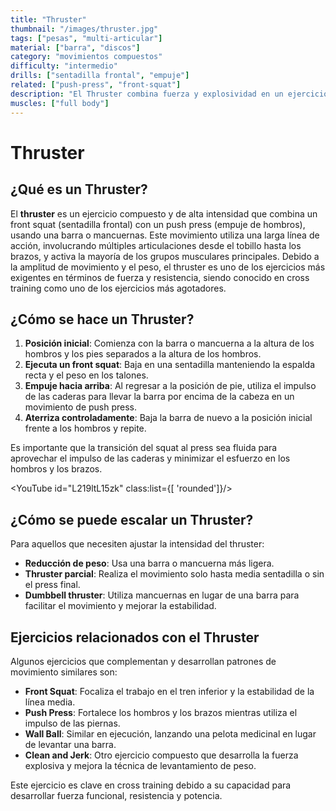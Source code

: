 ```yaml
---
title: "Thruster"
thumbnail: "/images/thruster.jpg"
tags: ["pesas", "multi-articular"]
material: ["barra", "discos"]
category: "movimientos compuestos"
difficulty: "intermedio"
drills: ["sentadilla frontal", "empuje"]
related: ["push-press", "front-squat"]
description: "El Thruster combina fuerza y explosividad en un ejercicio compuesto ideal para el entrenamiento funcional en cross training."
muscles: ["full body"]
---
```


# Thruster

## ¿Qué es un Thruster?
El **thruster** es un ejercicio compuesto y de alta intensidad que combina un front squat (sentadilla frontal) con un push press (empuje de hombros), usando una barra o mancuernas. Este movimiento utiliza una larga línea de acción, involucrando múltiples articulaciones desde el tobillo hasta los brazos, y activa la mayoría de los grupos musculares principales. Debido a la amplitud de movimiento y el peso, el thruster es uno de los ejercicios más exigentes en términos de fuerza y resistencia, siendo conocido en cross training como uno de los ejercicios más agotadores.

## ¿Cómo se hace un Thruster?
1. **Posición inicial**: Comienza con la barra o mancuerna a la altura de los hombros y los pies separados a la altura de los hombros.
2. **Ejecuta un front squat**: Baja en una sentadilla manteniendo la espalda recta y el peso en los talones.
3. **Empuje hacia arriba**: Al regresar a la posición de pie, utiliza el impulso de las caderas para llevar la barra por encima de la cabeza en un movimiento de push press.
4. **Aterriza controladamente**: Baja la barra de nuevo a la posición inicial frente a los hombros y repite.

Es importante que la transición del squat al press sea fluida para aprovechar el impulso de las caderas y minimizar el esfuerzo en los hombros y los brazos.

<YouTube id="L219ltL15zk" class:list={[ 'rounded']}/>

## ¿Cómo se puede escalar un Thruster?
Para aquellos que necesiten ajustar la intensidad del thruster:
- **Reducción de peso**: Usa una barra o mancuerna más ligera.
- **Thruster parcial**: Realiza el movimiento solo hasta media sentadilla o sin el press final.
- **Dumbbell thruster**: Utiliza mancuernas en lugar de una barra para facilitar el movimiento y mejorar la estabilidad.


## Ejercicios relacionados con el Thruster
Algunos ejercicios que complementan y desarrollan patrones de movimiento similares son:
- **Front Squat**: Focaliza el trabajo en el tren inferior y la estabilidad de la línea media.
- **Push Press**: Fortalece los hombros y los brazos mientras utiliza el impulso de las piernas.
- **Wall Ball**: Similar en ejecución, lanzando una pelota medicinal en lugar de levantar una barra.
- **Clean and Jerk**: Otro ejercicio compuesto que desarrolla la fuerza explosiva y mejora la técnica de levantamiento de peso.

Este ejercicio es clave en cross training debido a su capacidad para desarrollar fuerza funcional, resistencia y potencia.
